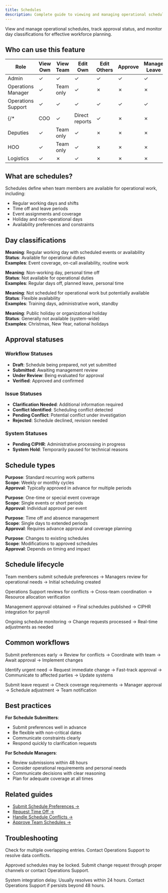 ```yaml
---
title: Schedules
description: Complete guide to viewing and managing operational schedules and availability
---
```




View and manage operational schedules, track approval status, and monitor day classifications for effective workforce planning.

## Who can use this feature

| Role | View Own | View Team | Edit Own | Edit Others | Approve | Manage Leave |
|------|----------|-----------|----------|-------------|---------|--------------|
| Admin | ✓ | ✓ | ✓ | ✓ | ✓ | ✓ |
| Operations Manager | ✓ | Team only | ✓ | ✗ | ✗ | ✗ |
| Operations Support | ✓ | ✓ | ✓ | ✓ | ✓ | ✓ |
{/* | COO | ✓ | Direct reports | ✓ | ✗ | ✗ | ✗ |
| Deputies | ✓ | Team only | ✓ | ✗ | ✗ | ✗ |
| HOO | ✓ | Team only | ✓ | ✗ | ✗ | ✗ |
| Logistics | ✓ | ✗ | ✓ | ✗ | ✗ | ✗ | */}

## What are schedules?

Schedules define when team members are available for operational work, including:
- Regular working days and shifts
- Time off and leave periods
- Event assignments and coverage
- Holiday and non-operational days
- Availability preferences and constraints

## Day classifications

<Accordion>
  <AccordionItem title="🔵 Operational Day (Blue)">
    <p>
      <strong>Meaning</strong>: Regular working day with scheduled events or availability<br/>
      <strong>Status</strong>: Available for operational duties<br/>
      <strong>Examples</strong>: Event coverage, on-call availability, routine work
    </p>
  </AccordionItem>
  <AccordionItem title="🟠 Day Off (Orange/Peach)">
    <p>
      <strong>Meaning</strong>: Non-working day, personal time off<br/>
      <strong>Status</strong>: Not available for operational duties<br/>
      <strong>Examples</strong>: Regular days off, planned leave, personal time
    </p>
  </AccordionItem>
  <AccordionItem title="🟡 Non-operational Day (Yellow)">
    <p>
      <strong>Meaning</strong>: Not scheduled for operational work but potentially available<br/>
      <strong>Status</strong>: Flexible availability<br/>
      <strong>Examples</strong>: Training days, administrative work, standby
    </p>
  </AccordionItem>
  <AccordionItem title="🟣 Holiday (Purple)">
    <p>
      <strong>Meaning</strong>: Public holiday or organizational holiday<br/>
      <strong>Status</strong>: Generally not available (system-wide)<br/>
      <strong>Examples</strong>: Christmas, New Year, national holidays
    </p>
  </AccordionItem>
</Accordion>

## Approval statuses

### Workflow Statuses
- <Badge text="Draft" variant="note" /> **Draft**: Schedule being prepared, not yet submitted
- <Badge text="Submitted" variant="caution" /> **Submitted**: Awaiting management review
- <Badge text="Under Review" variant="tip" /> **Under Review**: Being evaluated for approval
- <Badge text="Verified" variant="success" /> **Verified**: Approved and confirmed

### Issue Statuses
- <Badge text="Clarification Needed" variant="caution" /> **Clarification Needed**: Additional information required
- <Badge text="Conflict Identified" variant="danger" /> **Conflict Identified**: Scheduling conflict detected
- <Badge text="Pending Conflict" variant="caution" /> **Pending Conflict**: Potential conflict under investigation
- <Badge text="Rejected" variant="danger" /> **Rejected**: Schedule declined, revision needed

### System Statuses
- <Badge text="Pending CIPHR" variant="note" /> **Pending CIPHR**: Administrative processing in progress
- <Badge text="System Hold" variant="note" /> **System Hold**: Temporarily paused for technical reasons

## Schedule types

<Accordion>
  <AccordionItem title="Regular Rotas">
    <p>
      <strong>Purpose</strong>: Standard recurring work patterns<br/>
      <strong>Scope</strong>: Weekly or monthly cycles<br/>
      <strong>Approval</strong>: Typically approved in advance for multiple periods
    </p>
  </AccordionItem>
  <AccordionItem title="Event-Specific Schedules">
    <p>
      <strong>Purpose</strong>: One-time or special event coverage<br/>
      <strong>Scope</strong>: Single events or short periods<br/>
      <strong>Approval</strong>: Individual approval per event
    </p>
  </AccordionItem>
  <AccordionItem title="Leave Requests">
    <p>
      <strong>Purpose</strong>: Time off and absence management<br/>
      <strong>Scope</strong>: Single days to extended periods<br/>
      <strong>Approval</strong>: Requires advance approval and coverage planning
    </p>
  </AccordionItem>
  <AccordionItem title="Availability Updates">
    <p>
      <strong>Purpose</strong>: Changes to existing schedules<br/>
      <strong>Scope</strong>: Modifications to approved schedules<br/>
      <strong>Approval</strong>: Depends on timing and impact
    </p>
  </AccordionItem>
</Accordion>

## Schedule lifecycle

<Accordion>
  <AccordionItem title="1. Planning & Submission">
    <p>
      Team members submit schedule preferences → Managers review for operational needs → Initial scheduling created
    </p>
  </AccordionItem>
  <AccordionItem title="2. Review & Coordination">
    <p>
      Operations Support reviews for conflicts → Cross-team coordination → Resource allocation verification
    </p>
  </AccordionItem>
  <AccordionItem title="3. Approval & Finalization">
    <p>
      Management approval obtained → Final schedules published → CIPHR integration for payroll
    </p>
  </AccordionItem>
  <AccordionItem title="4. Monitoring & Updates">
    <p>
      Ongoing schedule monitoring → Change requests processed → Real-time adjustments as needed
    </p>
  </AccordionItem>
</Accordion>

## Common workflows

<Accordion>
  <AccordionItem title="Regular Schedule Updates">
    <p>
      Submit preferences early → Review for conflicts → Coordinate with team → Await approval → Implement changes
    </p>
  </AccordionItem>
  <AccordionItem title="Emergency Schedule Changes">
    <p>
      Identify urgent need → Request immediate change → Fast-track approval → Communicate to affected parties → Update systems
    </p>
  </AccordionItem>
  <AccordionItem title="Leave Planning">
    <p>
      Submit leave request → Check coverage requirements → Manager approval → Schedule adjustment → Team notification
    </p>
  </AccordionItem>
</Accordion>

## Best practices

**For Schedule Submitters**:
- Submit preferences well in advance
- Be flexible with non-critical dates
- Communicate constraints clearly
- Respond quickly to clarification requests

**For Schedule Managers**:
- Review submissions within 48 hours
- Consider operational requirements and personal needs
- Communicate decisions with clear reasoning
- Plan for adequate coverage at all times

## Related guides

- [Submit Schedule Preferences →](../how-to-guides/submit-schedule-preferences)
- [Request Time Off →](../how-to-guides/request-time-off)
- [Handle Schedule Conflicts →](../how-to-guides/handle-schedule-conflicts)
- [Approve Team Schedules →](../how-to-guides/approve-schedules)

## Troubleshooting

<Accordion>
  <AccordionItem title="Schedule shows conflicting information">
    <p>
      Check for multiple overlapping entries. Contact Operations Support to resolve data conflicts.
    </p>
  </AccordionItem>
  <AccordionItem title="Cannot update approved schedule">
    <p>
      Approved schedules may be locked. Submit change request through proper channels or contact Operations Support.
    </p>
  </AccordionItem>
  <AccordionItem title="CIPHR status stuck in 'Pending'">
    <p>
      System integration delay. Usually resolves within 24 hours. Contact Operations Support if persists beyond 48 hours.
    </p>
  </AccordionItem>
</Accordion>